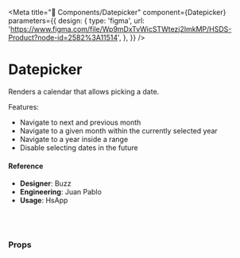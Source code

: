 
<Meta
  title="🧬 Components/Datepicker"
  component={Datepicker}
  parameters={{
    design: {
      type: 'figma',
      url:
        'https://www.figma.com/file/Wp9mDxTvWicSTWtezj2ImkMP/HSDS-Product?node-id=2582%3A11514',
    },
  }}
/>

# Datepicker

Renders a calendar that allows picking a date.

Features:

- Navigate to next and previous month
- Navigate to a given month within the currently selected year
- Navigate to a year inside a range
- Disable selecting dates in the future

<Preview>
  <Story name="default">
    <Datepicker
      allowFutureDatePick={boolean('allowFutureDatePick', true)}
      startDate={select(
        'Start date',
        {
          today: new Date().toLocaleString(),
          '25/03/1982': new Date(1982, 2, 25).toLocaleString(),
        },
        null
      )}
      onDateChange={action('onDateChange')}
    />
  </Story>
</Preview>

#### Reference

- **Designer**: Buzz
- **Engineering**: Juan Pablo
- **Usage**: HsApp

<br />
<br />

### Props

<Props of={Datepicker} />
